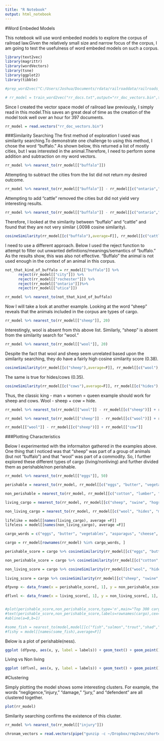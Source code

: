 ```yaml
---
title: "R Notebook"
output: html_notebook
---
```


#Word Embeded Models

This notebook will use word embeded models to explore the corpus of railroad law.Given the relatively small size and narrow focus of the corpus, I am going to test the usefulness of word embeded models on such a corpus.
```r
library(text2vec)
library(magrittr)
library(wordVectors)
library(tsne)
library(ggplot2)
library(tibble)
```

```r
#prep_word2vec("C:/Users/Joshua/Documents/rdata/railroaddata/railroads_documents","rr_docs.txt",lowercase=T) 

```

```r
# rr_model = train_word2vec("rr_docs.txt",output="rr_doc_vectors.bin",threads = 6,vectors = 100,window=12)
```
Since I created the vector space model of railroad law previously, I simply read in this model.This saves an great deal of time as the creation of the model took well over an hour for 397 documents. 
```r
rr_model = read.vectors("rr_doc_vectors.bin")
```
###Similarity Searching
The first method of exploration I used was similarity searching.To demonstrate one challenge to using this method, I chose the word "buffalo." As shown below, this returned a list of mostly cities, but I was interested in the animal.Therefore, I need to perform some addition and subtraction on my word vectors.
```r
rr_model %>% nearest_to(rr_model[["buffalo"]])
```


Attempting to subtract the cities from the list did not return my desired outcome. 
```r
rr_model %>% nearest_to(rr_model[["buffalo"]] - rr_model[[c("ontario","rochester")]])

```
Attempting to add "cattle" removed the cities but did not yield very interesting results. 
```r
rr_model %>% nearest_to(rr_model[["buffalo"]] - rr_model[[c("ontario","rochester")]] + rr_model[["cattle"]])
```
Therefore, I looked at the similarity between "buffalo" and "cattle" and found that they are not very similar (.0098 cosine similarity).
```r
cosineSimilarity(rr_model[[c("buffalo"),average=F]], rr_model[[c("cattle"), average=F]])

```
I need to use a different approach. Below I used the reject function to attempt to filter out unwanted definitions/meanings/semantics of "buffalo." As the results show, this was also not effective. "Buffalo" the animal is not used enough in the context of an animal in this corpus. 
```r
not_that_kind_of_buffalo = rr_model[["buffalo"]] %>%
      reject(rr_model[["city"]]) %>% 
      reject(rr_model[["rochester"]]) %>%   
      reject(rr_model[["ontario"]])%>%   
      reject(rr_model[["utica"]]) 

rr_model %>% nearest_to(not_that_kind_of_buffalo)
```

Now I will take a look at another example.
Looking at the word "sheep" reveals that the animals included in the corpus are types of cargo. 
```r
rr_model %>% nearest_to(rr_model[["sheep"]], 20)
```
Interestingly, wool is absent from this above list. Similarly, "sheep" is absent from the similarity search for "wool."

```r
rr_model %>% nearest_to(rr_model[["wool"]], 20)
```


Despite the fact that wool and sheep seem unrelated based upon the similarity searching, they do have a fairly high cosine similarity score (0.38). 
```r
cosineSimilarity(rr_model[[c("sheep"),average=F]], rr_model[[c("wool"), average=F]])
```
The same is true for hides/cows (0.35).
```r
cosineSimilarity(rr_model[[c("cows"),average=F]], rr_model[[c("hides"), average=F]])

```

Thus, the classic king - man + women = queen example should work for sheep and cows. Wool - sheep + cow = hide. 

```r
rr_model %>% nearest_to(rr_model[["wool"]] - rr_model[[c("sheep")]] + rr_model[["cow"]], 25)
```

```r
rr_model %>% nearest_to(rr_model[["sheep"]] - rr_model[[c("wool")]] + rr_model[["hide"]])
```
```r
rr_model[["wool"]] - rr_model[[c("sheep")]] + rr_model[["cow"]]
```

###Plotting Characteristics

Below I experimented with the informaiton gathered in the examples above. One thing that I noticed was that "sheep" was part of a group of animals (but not "buffalo") and that "wool" was part of a commodity. So, I further explored these different types of cargo (living/nonliving) and further divided them as perishable/non perishable. 

```r
rr_model %>% nearest_to(rr_model[["eggs"]], 50)

perishable = nearest_to(rr_model, rr_model[[c("eggs", "butter", "vegetables", "asparagus", "cheese", "lettuce", "potatoes", "peas", "margarine", "oranges", "beans", "beef", "lemons", "beeries", "cabbage", "peaches", "peaches", "apples")]], 150)

non_perishable = nearest_to(rr_model, rr_model[[c("cotton", "lumber", "cement", "coal", "iron", "steel", "shingles", "lime", "turpentine", "petroleum", "fertilizer", "salt", "leather")]], 150)

living_cargo = nearest_to(rr_model, rr_model[[c("sheep", "swine", "hogs", "goats", "cattle", "cows", "pigs", "mules", "calves", "poultry")]], 150)

non_living_cargo = nearest_to(rr_model, rr_model[[c("wool", "hides", "meat", "cheese", "grain", "potatoes", "hay", "cotton", "four", "leather", "hops", "fruit", "vegetables", "sugar", "canned", "eggs", "stuffs", "dried", "groceries", "canned")]], 150)
                     
lifelike = model[[names(living_cargo), average =F]]
lifeless = model[[names(non_living_cargo), average =F]]

cargo_words = c("eggs", "butter", "vegetables", "asparagus", "cheese", "lettuce", "potatoes", "peas", "margarine", "oranges", "beans", "beef", "lemons", "beeries", "cabbage", "peaches", "peaches", "apples", "cotton", "lumber", "cement", "coal", "iron", "steel", "shingles", "lime", "turpentine", "petroleum", "fertilizer", "salt", "leather", "wool", "hides", "meat", "cheese", "grain", "potatoes", "hay", "cotton", "four", "leather", "hops", "fruit", "vegetables", "sugar", "canned", "eggs", "stuffs", "dried", "groceries", "canned", "sheep", "swine", "hogs", "goats", "cattle", "cows", "pigs", "mules", "calves", "poultry")

cargo = rr_model[rownames(rr_model) %in% cargo_words, ]

perishable_score = cargo %>% cosineSimilarity(rr_model[[c("eggs", "butter", "vegetables", "asparagus", "cheese", "lettuce", "potatoes", "peas", "margarine", "oranges", "beans", "beef", "lemons", "beeries", "cabbage", "peaches", "peaches", "apples")]])

non_perishable_score = cargo %>% cosineSimilarity(rr_model[[c("cotton", "lumber", "cement", "coal", "iron", "steel", "shingles", "lime", "turpentine", "petroleum", "fertilizer", "salt", "leather")]])

non_living_score = cargo %>% cosineSimilarity(rr_model[[c("wool", "hides", "meat", "cheese", "grain", "potatoes", "hay", "cotton", "four", "leather", "hops", "fruit", "vegetables", "sugar", "canned", "eggs", "stuffs", "dried", "groceries", "canned")]])
                                              
living_score = cargo %>% cosineSimilarity(rr_model[[c("sheep", "swine", "hogs", "goats", "cattle", "cows", "pigs", "mules", "calves", "poultry")]]) 

dfpvnp <- data_frame(x = perishable_score[, 1], y = non_perishable_score[, 1], labels = rownames(cargo))

dflvnl <- data_frame(x = living_score[, 1], y = non_living_score[, 1], labels = rownames(cargo))


#plot(perishable_score,non_perishable_score,type='n',main="Top 300 cargo words plotted by their similarity to perishable\n(x axis) and non perishable (y axis).")
#text(perishable_score,non_perishable_score,labels=rownames(cargo),cex=.7) 
#abline(a=0,b=1)

#some_fish = nearest_to(model,model[[c("fish","salmon","trout","shad","flounder","carp","roe","eels")]],150)
#fishy = model[[names(some_fish),average=F]]
```
Below is a plot of perishable(ness).
```r
ggplot (dfpvnp, aes(x, y, label = labels)) + geom_text() + geom_point() + coord_equal() + xlab("Perishable Score") + ylab("Non Perishable Score") + ggtitle("Perishable(ness)") + geom_abline(intercept = 0, slope = 1)

```

Living vs Non living
```r
ggplot (dflvnl, aes(x, y, label = labels)) + geom_text() + geom_point() + coord_equal() + xlab("Living Score") + ylab("Not Living Score") + ggtitle("Alive(ness)") 
```


#Clustering

Simply plotting the model shows some interesting clusters. For example, the words "negligence, "injury," "damage," "jury," and "defendent" are all clustered together.
```r
plot(rr_model)
```
Similarity searching confirms the existence of this cluster.
```r
rr_model %>% nearest_to(rr_model[["injury"]])
```



```r
chronam_vectors = read.vectors(pipe("gunzip -c ~/Dropbox/rmp2vec/shorter_chronam.txt.gz"),nrow=50000,vectors = 500)
```

